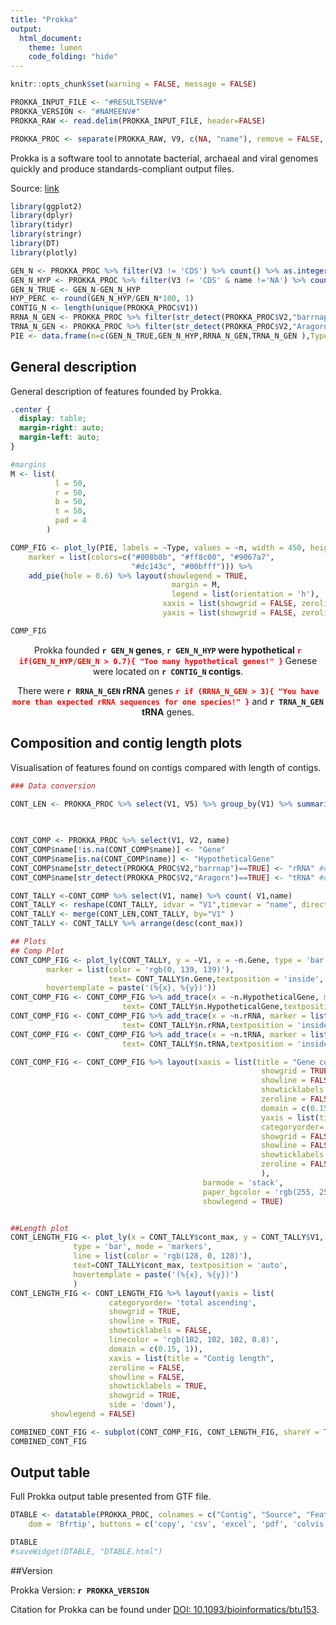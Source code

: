 ---
title: "Prokka"
output:
  html_document:
    theme: lumen
    code_folding: "hide"
---

```{r setup, include=FALSE} 
knitr::opts_chunk$set(warning = FALSE, message = FALSE) 
```
```{r data_read, echo=FALSE}
PROKKA_INPUT_FILE <- "#RESULTSENV#"
PROKKA_VERSION <- "#NAMEENV#"
PROKKA_RAW <- read.delim(PROKKA_INPUT_FILE, header=FALSE)

PROKKA_PROC <- separate(PROKKA_RAW, V9, c(NA, "name"), remove = FALSE, "gene_name")
```
Prokka is a software tool to annotate bacterial, archaeal and viral genomes quickly and produce standards-compliant output files. 

Source: [link](https://github.com/tseemann/prokka)

```{r libraries, echo=FALSE}
library(ggplot2)
library(dplyr)
library(tidyr)
library(stringr)
library(DT)
library(plotly)
```

```{r text_parsing}
GEN_N <- PROKKA_PROC %>% filter(V3 != 'CDS') %>% count() %>% as.integer()
GEN_N_HYP <- PROKKA_PROC %>% filter(V3 != 'CDS' & name !='NA') %>% count() %>% as.integer()
GEN_N_TRUE <- GEN_N-GEN_N_HYP
HYP_PERC <- round(GEN_N_HYP/GEN_N*100, 1)
CONTIG_N <- length(unique(PROKKA_PROC$V1))
RRNA_N_GEN <- PROKKA_PROC %>% filter(str_detect(PROKKA_PROC$V2,"barrnap") & V3 =="transcript") %>% count() %>% as.integer()
TRNA_N_GEN <- PROKKA_PROC %>% filter(str_detect(PROKKA_PROC$V2,"Aragorn") & V3 =="transcript") %>% count() %>% as.integer()
PIE <- data.frame(n=c(GEN_N_TRUE,GEN_N_HYP,RRNA_N_GEN,TRNA_N_GEN ),Type=as.factor(c("Genes","Hypothetical Genes", "rRNA", "tRNA")))
```

## General description
General description of features founded by Prokka. 
```{css, echo=FALSE}
.center {
  display: table;
  margin-right: auto;
  margin-left: auto;
}
```

<div class = 'center'>

```{r comp_plot}
#margins
M <- list(
          l = 50,
          r = 50,
          b = 50,
          t = 50,
          pad = 4
        )

COMP_FIG <- plot_ly(PIE, labels = ~Type, values = ~n, width = 450, height = 450,
    marker = list(colors=c("#008b8b", "#ff8c00", "#9067a7", 
                           "#dc143c", "#00bfff"))) %>% 
    add_pie(hole = 0.6) %>% layout(showlegend = TRUE,
                                    margin = M,
                                    legend = list(orientation = 'h'),
                                  xaxis = list(showgrid = FALSE, zeroline = FALSE, showticklabels = FALSE),
                                  yaxis = list(showgrid = FALSE, zeroline = FALSE, showticklabels = FALSE))

COMP_FIG
```
</div>
<center>
Prokka founded **`r GEN_N` genes**, **`r GEN_N_HYP` were hypothetical** <span style="color:red; font-weight: bold">
`r if(GEN_N_HYP/GEN_N > 0.7){
"Too many hypothetical genes!"
}` </span> Genese were located on **`r CONTIG_N` contigs**.

There were **`r RRNA_N_GEN` rRNA** genes <span style="color:red; font-weight: bold">`r if (RRNA_N_GEN > 3){
"You have more than expected rRNA sequences for one species!"
}`</span> and **`r TRNA_N_GEN` tRNA** genes.

</center>
## Composition and contig length plots
Visualisation of features found on contigs compared with length of contigs.
<div class = 'center'>
```{r contig_plots, fig.width = 10, fig.height = 10}
### Data conversion 

CONT_LEN <- PROKKA_PROC %>% select(V1, V5) %>% group_by(V1) %>% summarise(
                                                                          cont_max = max(V5)
                                                                          )

CONT_COMP <- PROKKA_PROC %>% select(V1, V2, name)
CONT_COMP$name[!is.na(CONT_COMP$name)] <- "Gene"
CONT_COMP$name[is.na(CONT_COMP$name)] <- "HypotheticalGene"
CONT_COMP$name[str_detect(PROKKA_PROC$V2,"barrnap")==TRUE] <- "rRNA" #database name for rRNA from Prokka
CONT_COMP$name[str_detect(PROKKA_PROC$V2,"Aragorn")==TRUE] <- "tRNA" #database name for tRNA from Prokka

CONT_TALLY <-CONT_COMP %>% select(V1, name) %>% count( V1,name)
CONT_TALLY <- reshape(CONT_TALLY, idvar = "V1",timevar = "name", direction = "wide")
CONT_TALLY <- merge(CONT_LEN,CONT_TALLY, by="V1" )
CONT_TALLY <- CONT_TALLY %>% arrange(desc(cont_max))

## Plots 
## Comp Plot
CONT_COMP_FIG <- plot_ly(CONT_TALLY, y = ~V1, x = ~n.Gene, type = 'bar', orientation = 'h',
        marker = list(color = 'rgb(0, 139, 139)'),
                      text= CONT_TALLY$n.Gene,textposition = 'inside', name = 'Gene',
        hovertemplate = paste('(%{x}, %{y})'))
CONT_COMP_FIG <- CONT_COMP_FIG %>% add_trace(x = ~n.HypotheticalGene, marker = list(color = 'rgb(255, 140, 0)'),
                         text= CONT_TALLY$n.HypotheticalGene,textposition = 'inside', name = 'Hypothetical Gene')
CONT_COMP_FIG <- CONT_COMP_FIG %>% add_trace(x = ~n.rRNA, marker = list(color = 'rgb(220,20,60)'),
                         text= CONT_TALLY$n.rRNA,textposition = 'inside', name = 'rRNA') 
CONT_COMP_FIG <- CONT_COMP_FIG %>% add_trace(x = ~n.tRNA, marker = list(color = 'rgb(0,191,255)'),
                         text= CONT_TALLY$n.tRNA,textposition = 'inside', name = 'tRNA')

CONT_COMP_FIG <- CONT_COMP_FIG %>% layout(xaxis = list(title = "Gene count",
                                                        showgrid = TRUE,
                                                        showline = FALSE,
                                                        showticklabels = TRUE,
                                                        zeroline = FALSE,
                                                        domain = c(0.15, 1)),
                                                        yaxis = list(title = "Contigs",
                                                        categoryorder= 'total ascending',
                                                        showgrid = FALSE,
                                                        showline = FALSE,
                                                        showticklabels = TRUE,
                                                        zeroline = FALSE
                                                        ),
                                           barmode = 'stack',
                                           paper_bgcolor = 'rgb(255, 255, 255)', plot_bgcolor = 'rgb(255, 255, 255)',
                                           showlegend = TRUE) 


##Length plot
CONT_LENGTH_FIG <- plot_ly(x = CONT_TALLY$cont_max, y = CONT_TALLY$V1, name = 'Contig length',
              type = 'bar', mode = 'markers',
              line = list(color = 'rgb(128, 0, 128)'),
              text=CONT_TALLY$cont_max, textposition = 'auto',
              hovertemplate = paste('(%{x}, %{y})')
              ) 
CONT_LENGTH_FIG <- CONT_LENGTH_FIG %>% layout(yaxis = list(
                      categoryorder= 'total ascending',
                      showgrid = TRUE, 
                      showline = TRUE, 
                      showticklabels = FALSE,
                      linecolor = 'rgb(102, 102, 102, 0.8)', 
                      domain = c(0.15, 1)),
                      xaxis = list(title = "Contig length",
                      zeroline = FALSE, 
                      showline = FALSE, 
                      showticklabels = TRUE, 
                      showgrid = TRUE,
                      side = 'down'),
         showlegend = FALSE) 

COMBINED_CONT_FIG <- subplot(CONT_COMP_FIG, CONT_LENGTH_FIG, shareY = TRUE, titleX = TRUE) 
COMBINED_CONT_FIG
```
</div>

## Output table
Full Prokka output table presented from GTF file.
```{r prokka_table}

DTABLE <- datatable(PROKKA_PROC, colnames = c("Contig", "Source", "Feature", "Start", "End","Score","Strand","Phase", "Attributes", "Name"),  rownames = FALSE, class = 'hover', extensions  = 'Buttons', options = list(
    dom = 'Bfrtip', buttons = c('copy', 'csv', 'excel', 'pdf', 'colvis')))

DTABLE
#saveWidget(DTABLE, "DTABLE.html")
```

##Version

Prokka Version: **`r PROKKA_VERSION`**


Citation for Prokka can be found under [DOI: 10.1093/bioinformatics/btu153](https://doi.org/10.1093/bioinformatics/btu153).
